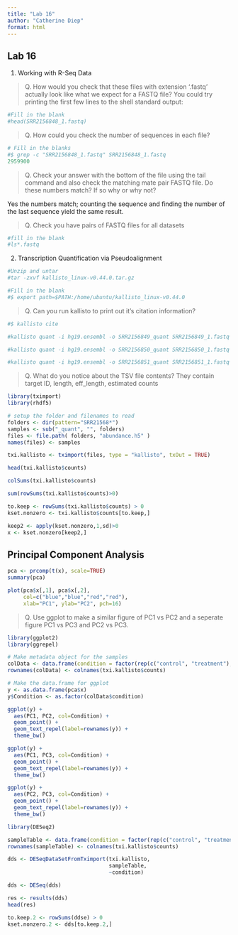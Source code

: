 ```yaml
---
title: "Lab 16"
author: "Catherine Diep"
format: html
---
```


## Lab 16

1. Working with R-Seq Data 

>Q. How would you check that these files with extension ‘.fastq’ actually look like what we expect for a FASTQ file? You could try printing the first few lines to the shell standard output:

```r
#Fill in the blank
#head(SRR2156848_1.fastq)
```

>Q. How could you check the number of sequences in each file?

```r
# Fill in the blanks
#$ grep -c "SRR2156848_1.fastq" SRR2156848_1.fastq 
2959900
```

>Q. Check your answer with the bottom of the file using the tail command and also check the matching mate pair FASTQ file. Do these numbers match? If so why or why not?

Yes the numbers match; counting the sequence and finding the number of the last sequence yield the same result. 

>Q. Check you have pairs of FASTQ files for all datasets
```r
#fill in the blank 
#ls*.fastq
```

2. Transcription Quantification via Pseudoalignment 

```r
#Unzip and untar 
#tar -zxvf kallisto_linux-v0.44.0.tar.gz

#Fill in the blank 
#$ export path=$PATH:/home/ubuntu/kallisto_linux-v0.44.0 
```

>Q. Can you run kallisto to print out it’s citation information?
```r
#$ kallisto cite
```

```r
#kallisto quant -i hg19.ensembl -o SRR2156849_quant SRR2156849_1.fastq SRR2156849_2.fastq

#kallisto quant -i hg19.ensembl -o SRR2156850_quant SRR2156850_1.fastq SRR2156850_2.fastq

#kallisto quant -i hg19.ensembl -o SRR2156851_quant SRR2156851_1.fastq SRR2156851_2.fastq
```

>Q. What do you notice about the TSV file contents? 
They contain target ID, length, eff_length, estimated counts

```r
library(tximport)
library(rhdf5)

# setup the folder and filenames to read
folders <- dir(pattern="SRR21568*")
samples <- sub("_quant", "", folders)
files <- file.path( folders, "abundance.h5" )
names(files) <- samples

```

```r

txi.kallisto <- tximport(files, type = "kallisto", txOut = TRUE)
```

```r
head(txi.kallisto$counts)
```

```r
colSums(txi.kallisto$counts)
```

```r
sum(rowSums(txi.kallisto$counts)>0)
```

```r
to.keep <- rowSums(txi.kallisto$counts) > 0
kset.nonzero <- txi.kallisto$counts[to.keep,]
```

```r
keep2 <- apply(kset.nonzero,1,sd)>0
x <- kset.nonzero[keep2,]
```

## Principal Component Analysis

```r
pca <- prcomp(t(x), scale=TRUE)
summary(pca)
```

```r
plot(pca$x[,1], pca$x[,2],
     col=c("blue","blue","red","red"),
     xlab="PC1", ylab="PC2", pch=16)
```

>Q. Use ggplot to make a similar figure of PC1 vs PC2 and a seperate figure PC1 vs PC3 and PC2 vs PC3.

```r
library(ggplot2)
library(ggrepel)

# Make metadata object for the samples
colData <- data.frame(condition = factor(rep(c("control", "treatment"), each = 2)))
rownames(colData) <- colnames(txi.kallisto$counts)

# Make the data.frame for ggplot 
y <- as.data.frame(pca$x)
y$Condition <- as.factor(colData$condition)

ggplot(y) +
  aes(PC1, PC2, col=Condition) +
  geom_point() +
  geom_text_repel(label=rownames(y)) +
  theme_bw()

ggplot(y) +
  aes(PC1, PC3, col=Condition) +
  geom_point() +
  geom_text_repel(label=rownames(y)) +
  theme_bw()

ggplot(y) +
  aes(PC2, PC3, col=Condition) +
  geom_point() +
  geom_text_repel(label=rownames(y)) +
  theme_bw()
```

```r
library(DESeq2)
```

```r
sampleTable <- data.frame(condition = factor(rep(c("control", "treatment"), each = 2)))
rownames(sampleTable) <- colnames(txi.kallisto$counts)

dds <- DESeqDataSetFromTximport(txi.kallisto,
                                sampleTable, 
                                ~condition)
```

```r
dds <- DESeq(dds)
```

```r
res <- results(dds)
head(res)
```

```r
to.keep.2 <- rowSums(ddse) > 0
kset.nonzero.2 <- dds[to.keep.2,]
```

